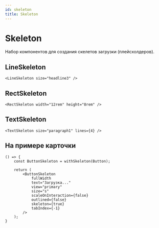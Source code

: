 ```yaml
---
id: skeleton
title: Skeleton
---
```



# Skeleton
Набор компонентов для создания скелетов загрузки (плейсхолдеров).

## LineSkeleton
<Description name="LineSkeleton" />
<PropsTable name="LineSkeleton" />

```tsx
<LineSkeleton size="headline3" />
```

## RectSkeleton
<Description name="RectSkeleton" />
<PropsTable name="RectSkeleton" />

```tsx
<RectSkeleton width="12rem" height="8rem" />
```

## TextSkeleton
<Description name="TextSkeleton" />
<PropsTable name="TextSkeleton" />

```tsx
<TextSkeleton size="paragraph1" lines={4} />
```
## На примере карточки

```tsx
() => {
    const ButtonSkeleton = withSkeleton(Button);

    return (
        <ButtonSkeleton
            fullWidth
            text="Загрузка..."
            view="primary"
            size="s"
            scaleOnInteraction={false}
            outlined={false}
            skeleton={true}
            tabIndex={-1}
        />
    );
}
```
